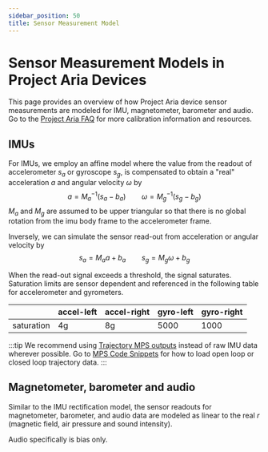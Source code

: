 ```yaml
---
sidebar_position: 50
title: Sensor Measurement Model
---
```


# Sensor Measurement Models in Project Aria Devices

This page provides an overview of how Project Aria device sensor measurements are modeled for IMU, magnetometer, barometer and audio. Go to the [Project Aria FAQ](/faq.mdx#calibration) for more calibration information and resources.

## IMUs

For IMUs, we employ an affine model where the value from the readout of accelerometer $s_a$ or gyroscope $s_g$, is compensated to obtain a "real" acceleration $a$ and angular velocity $\omega$ by
$$
a = M_a^{-1}(s_a - b_a) \qquad
\omega = M_g^{-1}(s_g - b_g)
$$
$M_a$ and $M_g$ are assumed to be upper triangular so that there is no global rotation from the imu body frame to the accelerometer frame.

Inversely, we can simulate the sensor read-out from acceleration or angular velocity by
$$
s_a = M_a a + b_a \qquad
s_g = M_g \omega + b_g
$$

When the read-out signal exceeds a threshold, the signal saturates. Saturation limits are sensor dependent and referenced in the following table for accelerometer and gyrometers.

||accel-left | accel-right| gyro-left | gyro-right|
|--|--|--|--|--|
|saturation|4g|8g|5000|1000|

:::tip
We recommend using [Trajectory MPS outputs](/data_formats/mps/slam/mps_trajectory.mdx) instead of raw IMU data wherever possible. Go to [MPS Code Snippets](/data_utilities/core_code_snippets/mps.mdx) for how to load open loop or closed loop trajectory data.
:::

## Magnetometer, barometer and audio

Similar to the IMU rectification model, the sensor readouts for magnetometer, barometer, and audio data are modeled as linear to the real $r$ (magnetic field, air pressure and sound intensity).

Audio specifically is bias only.
